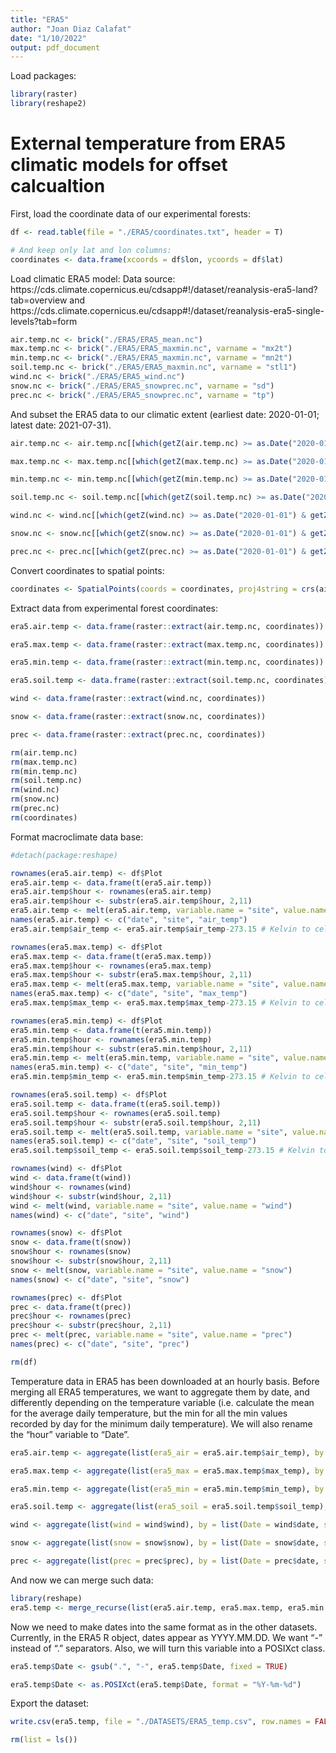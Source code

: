 ```yaml
---
title: "ERA5"
author: "Joan Diaz Calafat"
date: "1/10/2022"
output: pdf_document
---
```


Load packages:

```r
library(raster)
library(reshape2)
```

# External temperature from ERA5 climatic models for offset calcualtion

First, load the coordinate data of our experimental forests:

```r
df <- read.table(file = "./ERA5/coordinates.txt", header = T)

# And keep only lat and lon columns:
coordinates <- data.frame(xcoords = df$lon, ycoords = df$lat)
```

Load climatic ERA5 model:
Data source: https://cds.climate.copernicus.eu/cdsapp#!/dataset/reanalysis-era5-land?tab=overview and https://cds.climate.copernicus.eu/cdsapp#!/dataset/reanalysis-era5-single-levels?tab=form

```r
air.temp.nc <- brick("./ERA5/ERA5_mean.nc")
max.temp.nc <- brick("./ERA5/ERA5_maxmin.nc", varname = "mx2t")
min.temp.nc <- brick("./ERA5/ERA5_maxmin.nc", varname = "mn2t")
soil.temp.nc <- brick("./ERA5/ERA5_maxmin.nc", varname = "stl1")
wind.nc <- brick("./ERA5/ERA5_wind.nc")
snow.nc <- brick("./ERA5/ERA5_snowprec.nc", varname = "sd")
prec.nc <- brick("./ERA5/ERA5_snowprec.nc", varname = "tp")
```
And subset the ERA5 data to our climatic extent (earliest date: 2020-01-01; latest date: 2021-07-31).

```r
air.temp.nc <- air.temp.nc[[which(getZ(air.temp.nc) >= as.Date("2020-01-01") & getZ(air.temp.nc) <= as.Date("2021-07-31"))]]

max.temp.nc <- max.temp.nc[[which(getZ(max.temp.nc) >= as.Date("2020-01-01") & getZ(max.temp.nc) <= as.Date("2021-07-31"))]]

min.temp.nc <- min.temp.nc[[which(getZ(min.temp.nc) >= as.Date("2020-01-01") & getZ(min.temp.nc) <= as.Date("2021-07-31"))]]

soil.temp.nc <- soil.temp.nc[[which(getZ(soil.temp.nc) >= as.Date("2020-01-01") & getZ(soil.temp.nc) <= as.Date("2021-07-31"))]]

wind.nc <- wind.nc[[which(getZ(wind.nc) >= as.Date("2020-01-01") & getZ(wind.nc) <= as.Date("2021-07-31"))]]

snow.nc <- snow.nc[[which(getZ(snow.nc) >= as.Date("2020-01-01") & getZ(snow.nc) <= as.Date("2021-07-31"))]]

prec.nc <- prec.nc[[which(getZ(prec.nc) >= as.Date("2020-01-01") & getZ(prec.nc) <= as.Date("2021-07-31"))]]
```

Convert coordinates to spatial points: 

```r
coordinates <- SpatialPoints(coords = coordinates, proj4string = crs(air.temp.nc))
```

Extract data from experimental forest coordinates:

```r
era5.air.temp <- data.frame(raster::extract(air.temp.nc, coordinates))

era5.max.temp <- data.frame(raster::extract(max.temp.nc, coordinates))

era5.min.temp <- data.frame(raster::extract(min.temp.nc, coordinates))

era5.soil.temp <- data.frame(raster::extract(soil.temp.nc, coordinates))

wind <- data.frame(raster::extract(wind.nc, coordinates))

snow <- data.frame(raster::extract(snow.nc, coordinates))

prec <- data.frame(raster::extract(prec.nc, coordinates))

rm(air.temp.nc)
rm(max.temp.nc)
rm(min.temp.nc)
rm(soil.temp.nc)
rm(wind.nc)
rm(snow.nc)
rm(prec.nc)
rm(coordinates)
```

Format macroclimate data base:

```r
#detach(package:reshape)

rownames(era5.air.temp) <- df$Plot
era5.air.temp <- data.frame(t(era5.air.temp))
era5.air.temp$hour <- rownames(era5.air.temp)
era5.air.temp$hour <- substr(era5.air.temp$hour, 2,11)
era5.air.temp <- melt(era5.air.temp, variable.name = "site", value.name = "air_temp")
names(era5.air.temp) <- c("date", "site", "air_temp")
era5.air.temp$air_temp <- era5.air.temp$air_temp-273.15 # Kelvin to celsius

rownames(era5.max.temp) <- df$Plot
era5.max.temp <- data.frame(t(era5.max.temp))
era5.max.temp$hour <- rownames(era5.max.temp)
era5.max.temp$hour <- substr(era5.max.temp$hour, 2,11)
era5.max.temp <- melt(era5.max.temp, variable.name = "site", value.name = "max_temp")
names(era5.max.temp) <- c("date", "site", "max_temp")
era5.max.temp$max_temp <- era5.max.temp$max_temp-273.15 # Kelvin to celsius

rownames(era5.min.temp) <- df$Plot
era5.min.temp <- data.frame(t(era5.min.temp))
era5.min.temp$hour <- rownames(era5.min.temp)
era5.min.temp$hour <- substr(era5.min.temp$hour, 2,11)
era5.min.temp <- melt(era5.min.temp, variable.name = "site", value.name = "min_temp")
names(era5.min.temp) <- c("date", "site", "min_temp")
era5.min.temp$min_temp <- era5.min.temp$min_temp-273.15 # Kelvin to celsius

rownames(era5.soil.temp) <- df$Plot
era5.soil.temp <- data.frame(t(era5.soil.temp))
era5.soil.temp$hour <- rownames(era5.soil.temp)
era5.soil.temp$hour <- substr(era5.soil.temp$hour, 2,11)
era5.soil.temp <- melt(era5.soil.temp, variable.name = "site", value.name = "soil_temp")
names(era5.soil.temp) <- c("date", "site", "soil_temp")
era5.soil.temp$soil_temp <- era5.soil.temp$soil_temp-273.15 # Kelvin to celsius

rownames(wind) <- df$Plot
wind <- data.frame(t(wind))
wind$hour <- rownames(wind)
wind$hour <- substr(wind$hour, 2,11)
wind <- melt(wind, variable.name = "site", value.name = "wind")
names(wind) <- c("date", "site", "wind")

rownames(snow) <- df$Plot
snow <- data.frame(t(snow))
snow$hour <- rownames(snow)
snow$hour <- substr(snow$hour, 2,11)
snow <- melt(snow, variable.name = "site", value.name = "snow")
names(snow) <- c("date", "site", "snow")

rownames(prec) <- df$Plot
prec <- data.frame(t(prec))
prec$hour <- rownames(prec)
prec$hour <- substr(prec$hour, 2,11)
prec <- melt(prec, variable.name = "site", value.name = "prec")
names(prec) <- c("date", "site", "prec")

rm(df)
```

Temperature data in ERA5 has been downloaded at an hourly basis.
Before merging all ERA5 temperatures, we want to aggregate them by date, and differently depending on the temperature variable (i.e. calculate the mean for the average daily temperature, but the min for all the min values recorded by day for the minimum daily temperature). We will also rename the "hour" variable to "Date".

```r
era5.air.temp <- aggregate(list(era5_air = era5.air.temp$air_temp), by = list(Date = era5.air.temp$date, site = era5.air.temp$site), FUN = mean)

era5.max.temp <- aggregate(list(era5_max = era5.max.temp$max_temp), by = list(Date = era5.max.temp$date, site = era5.max.temp$site), FUN = max)

era5.min.temp <- aggregate(list(era5_min = era5.min.temp$min_temp), by = list(Date = era5.min.temp$date, site = era5.min.temp$site), FUN = min)

era5.soil.temp <- aggregate(list(era5_soil = era5.soil.temp$soil_temp), by = list(Date = era5.soil.temp$date, site = era5.soil.temp$site), FUN = mean)

wind <- aggregate(list(wind = wind$wind), by = list(Date = wind$date, site = wind$site), FUN = mean)

snow <- aggregate(list(snow = snow$snow), by = list(Date = snow$date, site = snow$site), FUN = mean)

prec <- aggregate(list(prec = prec$prec), by = list(Date = prec$date, site = prec$site), FUN = mean)
```

And now we can merge such data:

```r
library(reshape)
era5.temp <- merge_recurse(list(era5.air.temp, era5.max.temp, era5.min.temp, era5.soil.temp, wind, snow, prec))
```

Now we need to make dates into the same format as in the other datasets.
Currently, in the ERA5 R object, dates appear as YYYY.MM.DD. We want "-" instead of "." separators. Also, we will turn this variable into a POSIXct class.

```r
era5.temp$Date <- gsub(".", "-", era5.temp$Date, fixed = TRUE)

era5.temp$Date <- as.POSIXct(era5.temp$Date, format = "%Y-%m-%d")
```

Export the dataset:

```r
write.csv(era5.temp, file = "./DATASETS/ERA5_temp.csv", row.names = FALSE, quote = FALSE)

rm(list = ls())
```

